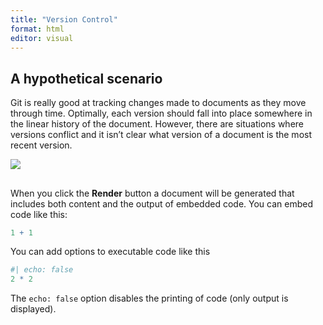 ```yaml
---
title: "Version Control"
format: html
editor: visual
---
```


## A hypothetical scenario

Git is really good at tracking changes made to documents as they move through time. Optimally, each version should fall into place somewhere in the linear history of the document. However, there are situations where versions conflict and it isn't clear what version of a document is the most recent version.

![](images/Version_conflict.png)

## 

When you click the **Render** button a document will be generated that includes both content and the output of embedded code. You can embed code like this:

```r
1 + 1
```

You can add options to executable code like this

```r
#| echo: false
2 * 2
```

The `echo: false` option disables the printing of code (only output is displayed).
